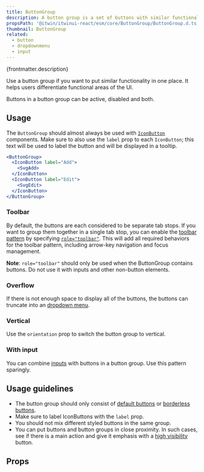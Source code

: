 ```yaml
---
title: ButtonGroup
description: A button group is a set of buttons with similar functionality.
propsPath: '@itwin/itwinui-react/esm/core/ButtonGroup/ButtonGroup.d.ts'
thumbnail: ButtonGroup
related:
  - button
  - dropdownmenu
  - input
---
```


<p>{frontmatter.description}</p>

<LiveExample src='ButtonGroup.main.jsx'>
  <AllExamples.ButtonGroupMainExample client:load />
</LiveExample>

Use a button group if you want to put similar functionality in one place. It helps users differentiate functional areas of the UI.

Buttons in a button group can be active, disabled and both.

## Usage

The `ButtonGroup` should almost always be used with [`IconButton`](button#iconbutton) components. Make sure to also use the `label` prop to each `IconButton`; this text will be used to label the button and will be displayed in a tooltip.

```jsx
<ButtonGroup>
  <IconButton label="Add">
    <SvgAdd>
  </IconButton>
  <IconButton label="Edit">
    <SvgEdit>
  </IconButton>
</ButtonGroup>
```
### Toolbar

By default, the buttons are each considered to be separate tab stops. If you want to group them together in a single tab stop, you can enable the [toolbar pattern](https://www.w3.org/WAI/ARIA/apg/patterns/toolbar/) by specifying [`role="toolbar"`](https://developer.mozilla.org/en-US/docs/Web/Accessibility/ARIA/roles/toolbar_role). This will add all required behaviors for the toolbar pattern, including arrow-key navigation and focus management.

<LiveExample src='ButtonGroup.toolbar.jsx'>
  <AllExamples.ButtonGroupToolbarExample client:load />
</LiveExample>

**Note**: `role="toolbar"` should only be used when the ButtonGroup contains buttons. Do not use it with inputs and other non-button elements.

### Overflow

If there is not enough space to display all of the buttons, the buttons can truncate into an [dropdown menu](dropdownmenu).

<LiveExample src='ButtonGroup.overflow.jsx'>
  <AllExamples.ButtonGroupOverflowExample client:load />
</LiveExample>

### Vertical

Use the <code>orientation</code> prop to switch the button group to vertical.

<LiveExample src='ButtonGroup.vertical.jsx'>
  <AllExamples.ButtonGroupVerticalExample client:load />
</LiveExample>

### With input

You can combine [inputs](input) with buttons in a button group. Use this pattern sparingly.

<LiveExample src='ButtonGroup.input.jsx'>
  <AllExamples.ButtonGroupInputExample client:load />
</LiveExample>

## Usage guidelines

- The button group should only consist of [default buttons](button#default) or [borderless buttons](button#borderless).
- Make sure to label IconButtons with the `label` prop.
- You should not mix different styled buttons in the same group.
- You can put buttons and button groups in close proximity. In such cases, see if there is a main action and give it emphasis with a [high visibility](button#high-visibility) button.

<LiveExample src='ButtonGroup.usage.jsx'>
  <AllExamples.ButtonGroupUsageExample client:load />
</LiveExample>

## Props

<PropsTable path={frontmatter.propsPath} />
